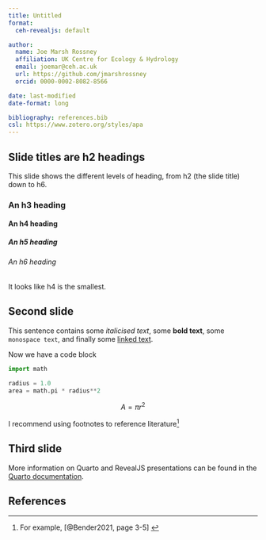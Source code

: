 ```yaml
---
title: Untitled
format:
  ceh-revealjs: default

author:
  name: Joe Marsh Rossney
  affiliation: UK Centre for Ecology & Hydrology
  email: joemar@ceh.ac.uk
  url: https://github.com/jmarshrossney
  orcid: 0000-0002-8082-8566

date: last-modified
date-format: long

bibliography: references.bib
csl: https://www.zotero.org/styles/apa
---
```


## Slide titles are h2 headings

This slide shows the different levels of heading, from h2 (the slide title) down to h6.

### An h3 heading

#### An h4 heading

##### An h5 heading

###### An h6 heading

It looks like h4 is the smallest.


## Second slide

This sentence contains some _italicised text_, some **bold text**, some `monospace text`, and finally some [linked text](https://github.com/ukceh-rse/quarto-templates).

Now we have a code block

```python
import math

radius = 1.0
area = math.pi * radius**2
```

$$
A = \pi r^2
$$

I recommend using footnotes to reference literature^[For example, [@Bender2021, page 3-5] ]


## Third slide


More information on Quarto and RevealJS presentations can be found in the [Quarto documentation](https://quarto.org/docs/presentations/).


<!-- Delete this slide if you have no references -->
## References {.scrollable}
